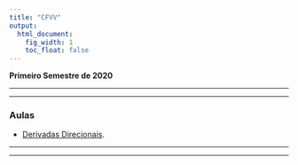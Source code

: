 ```yaml
---
title: "CFVV"
output:
  html_document:
    fig_width: 1
    toc_float: false
---
```


**Primeiro Semestre de 2020**

<!-- **Aulas:** Segundas, 19h00-21h00 e Terças, 21h00-23h00 -->

<!-- **AVISO:**<span style="color:red"> Em virtude da pandemia de coronavírus fiquem atentos ao Moodle e ao email.  -->

----

<!-- ### **Ementa**
<!-- - [Ementa](Disciplinas/ME_951_1s2020/EmentaNew.pdf): Ementa atualizada devido ao COVID-19.
    - [Vídeo](https://youtu.be/J-N6LGQkAtA): Vídeo explicando a nova ementa e a exclarencendo como será a disciplina durante o isolamento. -->

<!-- - [Cronograma](Disciplinas/ME_951_1s2020/Cronograma.pdf) -->

----

### **Aulas**

- [Derivadas Direcionais](Disciplinas/CFVV/DerivadasDir.pdf). 

<!-- - [Parte 2](Disciplinas/ME_951_1s2019/Parte2.pdf): Estatísticas Sumárias. -->

<!--  - [Parte 3](Disciplinas/ME_951_1s2019/Parte3.pdf):  Análise Exploratória dos dados: Dispersão; Assimetria; Quartis. 
     - [Videoaula Univesp](https://integra.univesp.br/courses/2726/pages/videoaula-13-distribuicao-de-frequencia?module_item_id=211124) 
     
     - [Videoaula Univesp](https://integra.univesp.br/courses/2726/pages/videoaula-15-medidas-de-posicao-e-dispersao?module_item_id=211128) -->
 
</p>

<!--  - [Parte 4](Disciplinas/ME_951_1s2019/Parte4.pdf): Análise Descritiva Bivariada: Diagrama de dispersão; Correlação; Tabelas de contingência e gráficos de barras. 
<!--  - [Parte 5](Disciplinas/ME_951_1s2019/Parte5.pdf): Probabilidade: Definição; Espaço amostral; Eventos; Operações com eventos; Partições do espaço amostral.
     - [Videoaula Univesp](https://integra.univesp.br/courses/2726/pages/videoaula-2-probabilidade-conceitos-fundamentais?module_item_id=211198) -->
 
----

<!--  ### **Listas**
<!-- - [Tabelas das distribuições](Disciplinas/ME_951_1s2019/Tabelas.pdf): Tabelas para serem usadas na resolução dos exercícios. -->

<!--  - [Lista 1](Disciplinas/ME_951_1s2020/Lista1.pdf): Estatística Descritiva. 
<!-- - [Lista 2](Disciplinas/ME_951_1s2020/Lista2.pdf): Probabilidade.
<!-- - [Lista 3](Disciplinas/ME_951_1s2020/Lista3.pdf): Variáveis Aleatórias Discretas. -->

<!-- - [Lista 4](Disciplinas/ME_951_1s2020/Lista4.pdf): Variáveis Aleatórias Contínuas.  -->

<!-- - [Lista 5](Disciplinas/ME_951_1s2020/Lista5.pdf): Variáveis Aleatórias Contínuas e IC para proporção. -->

<!-- - [Lista 6](Disciplinas/ME_951_1s2020/Lista6.pdf): Intervalo de confiança.  -->

<!-- - [Lista 7](Disciplinas/ME_951_1s2020/Lista7.pdf): Teste de Hipóteses.  -->

----

